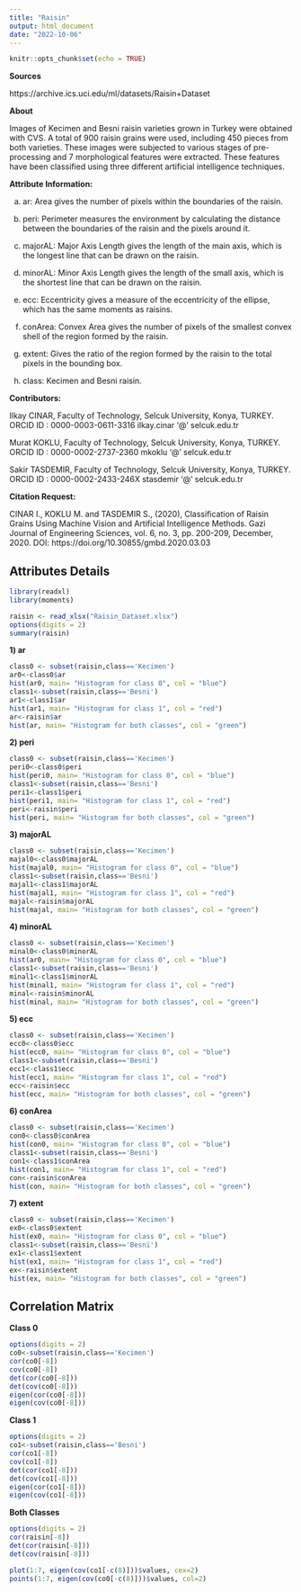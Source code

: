 ---
title: "Raisin"
output: html_document
date: "2022-10-06"
---

```{r setup, include=FALSE}
knitr::opts_chunk$set(echo = TRUE)
```

**Sources**

https://archive.ics.uci.edu/ml/datasets/Raisin+Dataset

**About**

Images of Kecimen and Besni raisin varieties grown in Turkey were obtained with CVS. A total of 900 raisin grains were used, including 450 pieces from both varieties. These images were subjected to various stages of pre-processing and 7 morphological features were extracted. These features have been classified using three different artificial intelligence techniques.

**Attribute Information:**

a)	ar: Area gives the number of pixels within the boundaries of the raisin.

b)	peri: Perimeter measures the environment by calculating the distance between the boundaries of the raisin and the pixels around it.

c)	majorAL: Major Axis Length gives the length of the main axis, which is the longest line that can be drawn on the raisin.

d)	minorAL: Minor Axis Length gives the length of the small axis, which is the shortest line that can be drawn on the raisin.

e)	ecc: Eccentricity gives a measure of the eccentricity of the ellipse, which has the same moments as raisins.

f)	conArea: Convex Area gives the number of pixels of the smallest convex shell of the region formed by the raisin.

g)	extent: Gives the ratio of the region formed by the raisin to the total pixels in the bounding box.

h)	class: Kecimen and Besni raisin.

**Contributors:**

Ilkay CINAR, Faculty of Technology, Selcuk University, Konya, TURKEY. ORCID ID : 0000-0003-0611-3316 ilkay.cinar ‘@’ selcuk.edu.tr

Murat KOKLU, Faculty of Technology, Selcuk University, Konya, TURKEY. ORCID ID : 0000-0002-2737-2360 mkoklu ‘@’ selcuk.edu.tr

Sakir TASDEMIR, Faculty of Technology, Selcuk University, Konya, TURKEY. ORCID ID : 0000-0002-2433-246X stasdemir ‘@’ selcuk.edu.tr

**Citation Request:**

CINAR I., KOKLU M. and TASDEMIR S., (2020), Classification of Raisin Grains Using Machine Vision and Artificial Intelligence Methods. Gazi Journal of Engineering Sciences, vol. 6, no. 3, pp. 200-209, December, 2020. DOI: https://doi.org/10.30855/gmbd.2020.03.03

## Attributes Details


```{r r1}
library(readxl)
library(moments)

raisin <- read_xlsx("Raisin_Dataset.xlsx")
options(digits = 2)
summary(raisin)
```

**1) ar**

```{r r2,figures-side, fig.show='hold',out.width="33%"}
class0 <- subset(raisin,class=='Kecimen')
ar0<-class0$ar
hist(ar0, main= "Histogram for class 0", col = "blue")
class1<-subset(raisin,class=='Besni')
ar1<-class1$ar
hist(ar1, main= "Histogram for class 1", col = "red")
ar<-raisin$ar
hist(ar, main= "Histogram for both classes", col = "green")

```

**2) peri**

```{r r3,figures-side, fig.show='hold',out.width="33%"}
class0 <- subset(raisin,class=='Kecimen')
peri0<-class0$peri
hist(peri0, main= "Histogram for class 0", col = "blue")
class1<-subset(raisin,class=='Besni')
peri1<-class1$peri
hist(peri1, main= "Histogram for class 1", col = "red")
peri<-raisin$peri
hist(peri, main= "Histogram for both classes", col = "green")
```

**3) majorAL**

```{r r4,figures-side, fig.show='hold',out.width="33%"}
class0 <- subset(raisin,class=='Kecimen')
majal0<-class0$majorAL
hist(majal0, main= "Histogram for class 0", col = "blue")
class1<-subset(raisin,class=='Besni')
majal1<-class1$majorAL
hist(majal1, main= "Histogram for class 1", col = "red")
majal<-raisin$majorAL
hist(majal, main= "Histogram for both classes", col = "green")
```

**4) minorAL**

```{r r5,figures-side, fig.show='hold',out.width="33%"}
class0 <- subset(raisin,class=='Kecimen')
minal0<-class0$minorAL
hist(ar0, main= "Histogram for class 0", col = "blue")
class1<-subset(raisin,class=='Besni')
minal1<-class1$minorAL
hist(minal1, main= "Histogram for class 1", col = "red")
minal<-raisin$minorAL
hist(minal, main= "Histogram for both classes", col = "green")
```

**5) ecc**

```{r r6,figures-side, fig.show='hold',out.width="33%"}
class0 <- subset(raisin,class=='Kecimen')
ecc0<-class0$ecc
hist(ecc0, main= "Histogram for class 0", col = "blue")
class1<-subset(raisin,class=='Besni')
ecc1<-class1$ecc
hist(ecc1, main= "Histogram for class 1", col = "red")
ecc<-raisin$ecc
hist(ecc, main= "Histogram for both classes", col = "green")
```

**6) conArea**

```{r r7,figures-side, fig.show='hold',out.width="33%"}
class0 <- subset(raisin,class=='Kecimen')
con0<-class0$conArea
hist(con0, main= "Histogram for class 0", col = "blue")
class1<-subset(raisin,class=='Besni')
con1<-class1$conArea
hist(con1, main= "Histogram for class 1", col = "red")
con<-raisin$conArea
hist(con, main= "Histogram for both classes", col = "green")
```

**7) extent**

```{r r8,figures-side, fig.show='hold',out.width="33%"}
class0 <- subset(raisin,class=='Kecimen')
ex0<-class0$extent
hist(ex0, main= "Histogram for class 0", col = "blue")
class1<-subset(raisin,class=='Besni')
ex1<-class1$extent
hist(ex1, main= "Histogram for class 1", col = "red")
ex<-raisin$extent
hist(ex, main= "Histogram for both classes", col = "green")
```


## Correlation Matrix

**Class 0**

```{r}
options(digits = 2)
co0<-subset(raisin,class=='Kecimen')
cor(co0[-8])
cov(co0[-8])
det(cor(co0[-8]))
det(cov(co0[-8]))
eigen(cor(co0[-8]))
eigen(cov(co0[-8]))
```

**Class 1**

```{r}
options(digits = 2)
co1<-subset(raisin,class=='Besni')
cor(co1[-8])
cov(co1[-8])
det(cor(co1[-8]))
det(cov(co1[-8]))
eigen(cor(co1[-8]))
eigen(cov(co1[-8]))
```
**Both Classes**

```{r}
options(digits = 2)
cor(raisin[-8])
det(cor(raisin[-8]))
det(cov(raisin[-8]))
```


```{r r6}
plot(1:7, eigen(cov(co1[-c(8)]))$values, cex=2)
points(1:7, eigen(cov(co0[-c(8)]))$values, col=2)
```